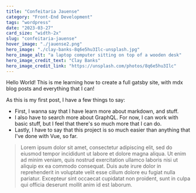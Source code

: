 ```yaml
---
title: "Confeitaria Jauense"
category: "Front-End Development"
tags: "wordpress"
date: "2023-03-27"
card_size: "width-2x"
slug: "confeitaria-jauense"
hover_image: "./jauense2.png" 
hero_image: "./clay-banks-8q6e5hu3Ilc-unsplash.jpg"
hero_image_alt: "a laptop computer sitting on top of a wooden desk"
hero_image_credit_text: "Clay Banks"
hero_image_credit_link: "https://unsplash.com/photos/8q6e5hu3Ilc"
---
```


Hello World! This is me learning how to create a full gatsby site, with mdx blog posts and everything that I can!

As this is my first post, I have a few things to say:
* First, I wanna say that I have learn more about markdown, and stuff.
* I also have to search more about GraphQL. For now, I can work with basic stuff, but I feel that there's so much more that I can do.
* Lastly, I have to say that this project is so much easier than anything that I've done with Vue, so far.

> Lorem ipsum dolor sit amet, consectetur adipiscing elit, sed do eiusmod tempor incididunt ut labore et dolore magna aliqua. Ut enim ad minim veniam, quis nostrud exercitation ullamco laboris nisi ut aliquip ex ea commodo consequat. Duis aute irure dolor in reprehenderit in voluptate velit esse cillum dolore eu fugiat nulla pariatur. Excepteur sint occaecat cupidatat non proident, sunt in culpa qui officia deserunt mollit anim id est laborum.